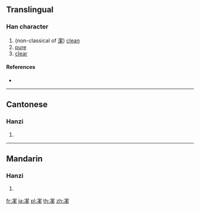 ==Translingual==

===Han character===
{{Han char|rn=15|rad=冫|as=12|sn=14|four=|canj=IMQHF|ids=⿰冫絜}}

# (non-classical of [[潔]]) [[clean]]
# [[pure]]
# [[clear]]

====References====
* {{Han ref|kx=0133.330|hdz=10300.230|uh=34D7|ud=13527}}

----

==Cantonese==

===Hanzi===
{{yue-hanzi|jyut=[[git3]]|y=git3}}

# {{defn|lang=yue|sort=冫12}}

----

==Mandarin==

===Hanzi===
{{cmn-hanzi|pin=[[jié]] ([[jie2]]), [[qǐ]] ([[qi3]])|wg=chieh<sup>2</sup>, ch'i<sup>3</sup>}}

# {{defn|lang=cmn|sort=冫12}}

[[fr:㓗]]
[[ja:㓗]]
[[pl:㓗]]
[[th:㓗]]
[[zh:㓗]]